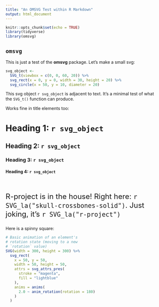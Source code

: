 ```yaml
---
title: "An OMSVG Test within R Markdown"
output: html_document
---
```


```r
knitr::opts_chunk$set(echo = TRUE)
library(tidyverse)
library(omsvg)
```

## `omsvg`

This is just a test of the **omsvg** package. Let's make a small svg:

```r
svg_object <- 
  SVG_t(viewbox = c(0, 0, 60, 20)) %>%
  svg_rect(x = 0, y = 0, width = 30, height = 20) %>%
  svg_circle(x = 50, y = 10, diameter = 20)
```

This svg object `r svg_object` is adjacent to text. It's a minimal test of what the `SVG_t()` function can produce. 

Works fine in title elements too:

# Heading 1: `r svg_object`
## Heading 2: `r svg_object`
### Heading 3: `r svg_object`
#### Heading 4: `r svg_object`

<br>

<p style="font-size: 24px;"> 
R-project is in the house! Right here: `r SVG_la("skull-crossbones-solid")`. Just joking, it's `r SVG_la("r-project")`
</p>

Here is a spinny square:

```r
# Basic animation of an element's
# rotation state (moving to a new
# `rotation` value)
SVG(width = 300, height = 300) %>%
  svg_rect(
    x = 50, y = 50,
    width = 50, height = 50,
    attrs = svg_attrs_pres(
      stroke = "magenta",
      fill = "lightblue"
    ),
    anims = anims(
      2.0 ~ anim_rotation(rotation = 180)
    )
  ) 
```
